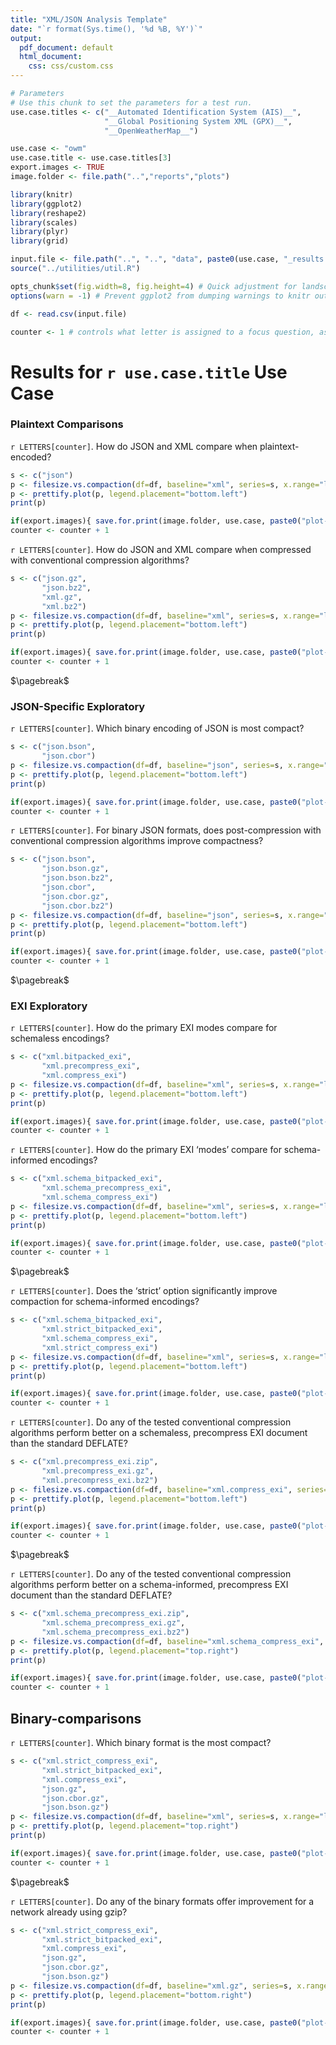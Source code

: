 ```yaml
---
title: "XML/JSON Analysis Template"
date: "`r format(Sys.time(), '%d %B, %Y')`"
output:
  pdf_document: default
  html_document:
    css: css/custom.css
---
```


```r
# Parameters
# Use this chunk to set the parameters for a test run. 
use.case.titles <- c("__Automated Identification System (AIS)__",
                     "__Global Positioning System XML (GPX)__",
                     "__OpenWeatherMap__")

use.case <- "owm"
use.case.title <- use.case.titles[3]
export.images <- TRUE
image.folder <- file.path("..","reports","plots")
```


```r
library(knitr)
library(ggplot2)
library(reshape2)
library(scales)
library(plyr)
library(grid)

input.file <- file.path("..", "..", "data", paste0(use.case, "_results.csv"))
source("../utilities/util.R")

opts_chunk$set(fig.width=8, fig.height=4) # Quick adjustment for landscape figures - only affects knitr output
options(warn = -1) # Prevent ggplot2 from dumping warnings to knitr output

df <- read.csv(input.file)

counter <- 1 # controls what letter is assigned to a focus question, as well as the letter appended to plot export filenames
```

# Results for `r use.case.title`  Use Case

### Plaintext Comparisons

`r LETTERS[counter]`. How do JSON and XML compare when plaintext-encoded?

```r
s <- c("json")
p <- filesize.vs.compaction(df=df, baseline="xml", series=s, x.range="log")
p <- prettify.plot(p, legend.placement="bottom.left")
print(p)

if(export.images){ save.for.print(image.folder, use.case, paste0("plot-",letters[counter])) }
counter <- counter + 1
```

`r LETTERS[counter]`. How do JSON and XML compare when compressed with conventional compression algorithms?

```r
s <- c("json.gz",
       "json.bz2",
       "xml.gz",
       "xml.bz2")
p <- filesize.vs.compaction(df=df, baseline="xml", series=s, x.range="log")
p <- prettify.plot(p, legend.placement="bottom.left")
print(p)

if(export.images){ save.for.print(image.folder, use.case, paste0("plot-",letters[counter])) }
counter <- counter + 1
```

$\pagebreak$

### JSON-Specific Exploratory

`r LETTERS[counter]`. Which binary encoding of JSON is most compact?

```r
s <- c("json.bson",
       "json.cbor")
p <- filesize.vs.compaction(df=df, baseline="json", series=s, x.range="log")
p <- prettify.plot(p, legend.placement="bottom.left")
print(p)

if(export.images){ save.for.print(image.folder, use.case, paste0("plot-",letters[counter])) }
counter <- counter + 1
```

`r LETTERS[counter]`. For binary JSON formats, does post-compression with conventional compression algorithms improve compactness?

```r
s <- c("json.bson",
       "json.bson.gz",
       "json.bson.bz2",
       "json.cbor",
       "json.cbor.gz",
       "json.cbor.bz2")
p <- filesize.vs.compaction(df=df, baseline="json", series=s, x.range="log")
p <- prettify.plot(p, legend.placement="bottom.left")
print(p)

if(export.images){ save.for.print(image.folder, use.case, paste0("plot-",letters[counter])) }
counter <- counter + 1
```

$\pagebreak$

### EXI Exploratory

`r LETTERS[counter]`. How do the primary EXI modes compare for schemaless encodings?

```r
s <- c("xml.bitpacked_exi",
       "xml.precompress_exi",
       "xml.compress_exi")
p <- filesize.vs.compaction(df=df, baseline="xml", series=s, x.range="log")
p <- prettify.plot(p, legend.placement="bottom.left")
print(p)

if(export.images){ save.for.print(image.folder, use.case, paste0("plot-",letters[counter])) }
counter <- counter + 1
```

`r LETTERS[counter]`. How do the primary EXI ‘modes’ compare for schema-informed encodings?

```r
s <- c("xml.schema_bitpacked_exi",
       "xml.schema_precompress_exi",
       "xml.schema_compress_exi")
p <- filesize.vs.compaction(df=df, baseline="xml", series=s, x.range="log")
p <- prettify.plot(p, legend.placement="bottom.left")
print(p)

if(export.images){ save.for.print(image.folder, use.case, paste0("plot-",letters[counter])) }
counter <- counter + 1
```

$\pagebreak$

`r LETTERS[counter]`. Does the ‘strict’ option significantly improve compaction for schema-informed encodings?

```r
s <- c("xml.schema_bitpacked_exi",
       "xml.strict_bitpacked_exi",
       "xml.schema_compress_exi",
       "xml.strict_compress_exi")
p <- filesize.vs.compaction(df=df, baseline="xml", series=s, x.range="log")
p <- prettify.plot(p, legend.placement="bottom.left")
print(p)

if(export.images){ save.for.print(image.folder, use.case, paste0("plot-",letters[counter])) }
counter <- counter + 1
```

`r LETTERS[counter]`. Do any of the tested conventional compression algorithms perform better on a schemaless, precompress EXI document than the standard DEFLATE?

```r
s <- c("xml.precompress_exi.zip",
       "xml.precompress_exi.gz",
       "xml.precompress_exi.bz2")
p <- filesize.vs.compaction(df=df, baseline="xml.compress_exi", series=s, x.range="log")
p <- prettify.plot(p, legend.placement="bottom.left")
print(p)

if(export.images){ save.for.print(image.folder, use.case, paste0("plot-",letters[counter])) }
counter <- counter + 1
```

$\pagebreak$

`r LETTERS[counter]`. Do any of the tested conventional compression algorithms perform better on a schema-informed, precompress EXI document than the standard DEFLATE?

```r
s <- c("xml.schema_precompress_exi.zip",
       "xml.schema_precompress_exi.gz",
       "xml.schema_precompress_exi.bz2")
p <- filesize.vs.compaction(df=df, baseline="xml.schema_compress_exi", series=s, x.range="log")
p <- prettify.plot(p, legend.placement="top.right")
print(p)

if(export.images){ save.for.print(image.folder, use.case, paste0("plot-",letters[counter])) }
counter <- counter + 1
```

## Binary-comparisons

`r LETTERS[counter]`. Which binary format is the most compact?

```r
s <- c("xml.strict_compress_exi",
       "xml.strict_bitpacked_exi",
       "xml.compress_exi",
       "json.gz",
       "json.cbor.gz",
       "json.bson.gz")
p <- filesize.vs.compaction(df=df, baseline="xml", series=s, x.range="log")
p <- prettify.plot(p, legend.placement="top.right")
print(p)

if(export.images){ save.for.print(image.folder, use.case, paste0("plot-",letters[counter])) }
counter <- counter + 1
```

$\pagebreak$

`r LETTERS[counter]`. Do any of the binary formats offer improvement for a network already using gzip?

```r
s <- c("xml.strict_compress_exi",
       "xml.strict_bitpacked_exi",
       "xml.compress_exi",
       "json.gz",
       "json.cbor.gz",
       "json.bson.gz")
p <- filesize.vs.compaction(df=df, baseline="xml.gz", series=s, x.range="log")
p <- prettify.plot(p, legend.placement="bottom.right")
print(p)

if(export.images){ save.for.print(image.folder, use.case, paste0("plot-",letters[counter])) }
counter <- counter + 1
```